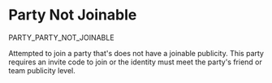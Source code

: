 # Party Not Joinable

<Summary>PARTY_PARTY_NOT_JOINABLE</Summary>

Attempted to join a party that's does not have a joinable publicity. This party
requires an invite code to join or the identity must meet the party's friend or
team publicity level.

